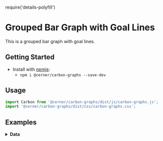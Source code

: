 require('details-polyfill')

# Grouped Bar Graph with Goal Lines
This is a grouped bar graph with goal lines.

## Getting Started

- Install with [npmjs](https://www.npmjs.com):
  - `npm i @cerner/carbon-graphs --save-dev`

## Usage
```jsx
import Carbon from '@cerner/carbon-graphs/dist/js/carbon-graphs.js';
import '@cerner/carbon-graphs/dist/css/carbon-graphs.css';
```
## Examples
<BarGraph />

<details>
<summary style={{fontSize: 24 }}>
<b>Data</b>
</summary>

### Graph Config object
<GraphConfig />

### Data object

#### Dataset 1
<DataObject1 />

#### Dataset 4
<DataObject2 />

#### Dataset 5
<DataObject3 />


</details>